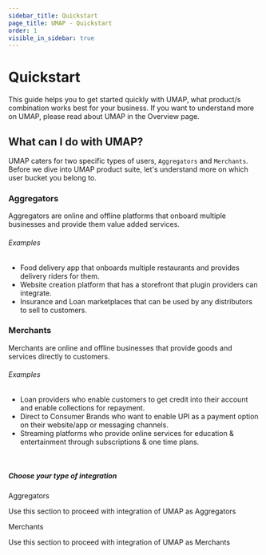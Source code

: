 ```yaml
---
sidebar_title: Quickstart
page_title: UMAP - Quickstart
order: 1
visible_in_sidebar: true
---
```


# Quickstart

This guide helps you to get started quickly with UMAP, what product/s combination works best for your business. If you want to understand more on UMAP, please read about UMAP in the Overview page.

## What can I do with UMAP?

UMAP caters for two specific types of users, `Aggregators` and `Merchants`. Before we dive into UMAP product suite, let's understand more on which user bucket you belong to.

### Aggregators

Aggregators are online and offline platforms that onboard multiple businesses and provide them value added services.

###### Examples

-   Food delivery app that onboards multiple restaurants and provides delivery riders for them.
-   Website creation platform that has a storefront that plugin providers can integrate.
-   Insurance and Loan marketplaces that can be used by any distributors to sell to customers.

### Merchants

Merchants are online and offline businesses that provide goods and services directly to customers.

###### Examples

-   Loan providers who enable customers to get credit into their account and enable collections for repayment.
-   Direct to Consumer Brands who want to enable UPI as a payment option on their website/app or messaging channels.
-   Streaming platforms who provide online services for education & entertainment through subscriptions & one time plans.

<br />

##### Choose your type of integration

<Row>
    <Portion desktopSpan="half">
        <Card padding="small" shape="rounded">
            <Link href="/payments/umap/quickstart/aggregators">
                Aggregators
            </Link>
            <p>
                Use this section to proceed with integration of UMAP as
                Aggregators
            </p>
        </Card>
    </Portion>
    <Portion desktopSpan="half">
        <Card padding="small" shape="rounded">
            <Link href="/payments/umap/quickstart/merchants">Merchants</Link>
            <p>
                Use this section to proceed with integration of UMAP as
                Merchants
            </p>
        </Card>
    </Portion>
</Row>

<WasPageHelpful />